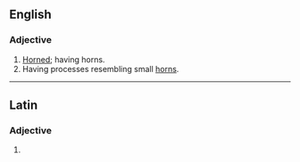 ==English==

===Adjective===
{{en-adj|-}}

# [[horned|Horned]]; having horns.
# Having processes resembling small [[horn]]s.

{{Webster 1913}}

----

==Latin==

===Adjective===
{{la-adj-form|corniculāte}}

# {{inflection of|corniculātus||voc|m|s|lang=la}}